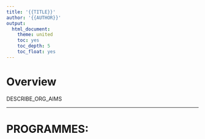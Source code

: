 ```yaml
---
title: '{{TITLE}}'
author: '{{AUTHOR}}'
output:
  html_document:
    theme: united
    toc: yes
    toc_depth: 5
    toc_float: yes
---
```




# Overview


DESCRIBE_ORG_AIMS


----



# PROGRAMMES:


